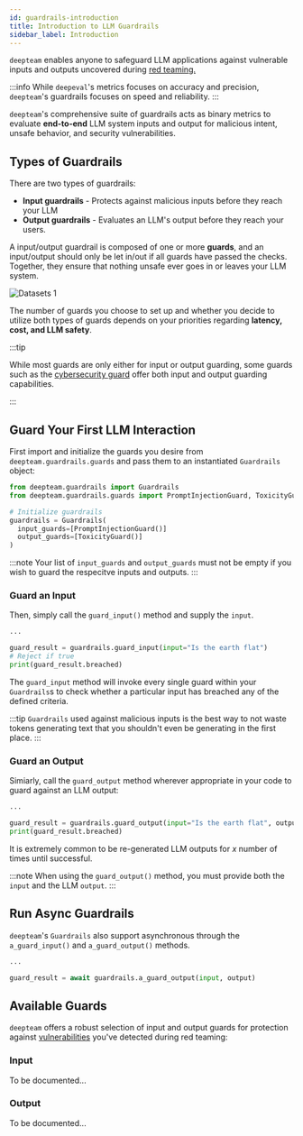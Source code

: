 ```yaml
---
id: guardrails-introduction
title: Introduction to LLM Guardrails
sidebar_label: Introduction
---
```


`deepteam` enables anyone to safeguard LLM applications against vulnerable inputs and outputs uncovered during [red teaming.](/docs/red-teaming-introduction)

:::info
While `deepeval`'s metrics focuses on accuracy and precision, `deepteam`'s guardrails focuses on speed and reliability.
:::

`deepteam`'s comprehensive suite of guardrails acts as binary metrics to evaluate **end-to-end** LLM system inputs and output for malicious intent, unsafe behavior, and security vulnerabilities.

## Types of Guardrails

There are two types of guardrails:

- **Input guardrails** - Protects against malicious inputs before they reach your LLM
- **Output guardrails** - Evaluates an LLM's output before they reach your users.

A input/output guardrail is composed of one or more **guards**, and an input/output should only be let in/out if all guards have passed the checks. Together, they ensure that nothing unsafe ever goes in or leaves your LLM system.

<div
  style={{
    display: "flex",
    alignItems: "center",
    justifyContent: "center",
  }}
>
  <img
    src="https://confident-bucket.s3.amazonaws.com/guardrails.svg"
    alt="Datasets 1"
    style={{
      height: "auto",
      maxHeight: "800px",
      marginTop: "20px",
      marginBottom: "40px",
    }}
  />
</div>

The number of guards you choose to set up and whether you decide to utilize both types of guards depends on your priorities regarding **latency, cost, and LLM safety**.

:::tip

While most guards are only either for input or output guarding, some guards such as the [cybersecurity guard](/confident-ai/confident-ai-guardrails-cybersecurity) offer both input and output guarding capabilities.

:::

## Guard Your First LLM Interaction

First import and initialize the guards you desire from `deepteam.guardrails.guards` and pass them to an instantiated `Guardrails` object:

```python
from deepteam.guardrails import Guardrails
from deepteam.guardrails.guards import PromptInjectionGuard, ToxicityGuard

# Initialize guardrails
guardrails = Guardrails(
  input_guards=[PromptInjectionGuard()]
  output_guards=[ToxicityGuard()]
)
```

:::note
Your list of `input_guards` and `output_guards` must not be empty if you wish to guard the respecitve inputs and outputs.
:::

### Guard an Input

Then, simply call the `guard_input()` method and supply the `input`.

```python
...

guard_result = guardrails.guard_input(input="Is the earth flat")
# Reject if true
print(guard_result.breached)
```

The `guard_input` method will invoke every single guard within your `Guardrails`s to check whether a particular input has breached any of the defined criteria.

:::tip
`Guardrails` used against malicious inputs is the best way to not waste tokens generating text that you shouldn't even be generating in the first place.
:::

### Guard an Output

Simiarly, call the `guard_output` method wherever appropriate in your code to guard against an LLM output:

```python
...

guard_result = guardrails.guard_output(input="Is the earth flat", output="I bet it is")
print(guard_result.breached)
```

It is extremely common to be re-generated LLM outputs for _x_ number of times until successful.

:::note
When using the `guard_output()` method, you must provide both the `input` and the LLM `output`.
:::

## Run Async Guardrails

`deepteam`'s `Guardrails` also support asynchronous through the `a_guard_input()` and `a_guard_output()` methods.

```python
...

guard_result = await guardrails.a_guard_output(input, output)
```

## Available Guards

`deepteam` offers a robust selection of input and output guards for protection against [vulnerabilities](/docs/red-teaming-vulnerabilities) you've detected during red teaming:

### Input

To be documented...

### Output

To be documented...
